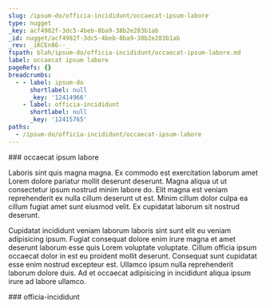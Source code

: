 ```yaml
---
slug: /ipsum-do/officia-incididunt/occaecat-ipsum-labore
type: nugget
_key: acf4982f-3dc5-4beb-8ba9-38b2e283b1ab
_id: nugget/acf4982f-3dc5-4beb-8ba9-38b2e283b1ab
_rev: _iKCEn86--_
fspath: blah/ipsum-do/officia-incididunt/occaecat-ipsum-labore.md
label: occaecat ipsum labore
pageRefs: {}
breadcrumbs:
  - - label: ipsum-do
      shortlabel: null
      _key: '12414966'
    - label: officia-incididunt
      shortlabel: null
      _key: '12415765'
paths:
  - /ipsum-do/officia-incididunt/occaecat-ipsum-labore
---
```


<NuggetArea>
<Nugget slug="/ipsum-do/officia-incididunt/occaecat-ipsum-labore" type="nugget" _key="acf4982f-3dc5-4beb-8ba9-38b2e283b1ab" _id="nugget/acf4982f-3dc5-4beb-8ba9-38b2e283b1ab" _rev="_iKCEn86--_" fspath="blah/ipsum-do/officia-incididunt/occaecat-ipsum-labore.md" label="occaecat ipsum labore" paths="/ipsum-do/officia-incididunt/occaecat-ipsum-labore">
<NuggetBody>
### occaecat ipsum labore

Laboris sint quis magna magna. Ex commodo est exercitation laborum amet Lorem dolore pariatur mollit deserunt deserunt. Magna aliqua ut ut consectetur ipsum nostrud minim labore do. Elit magna est veniam reprehenderit ex nulla cillum deserunt ut est. Minim cillum dolor culpa ea cillum fugiat amet sunt eiusmod velit. Ex cupidatat laborum sit nostrud deserunt.

Cupidatat incididunt veniam laborum laboris sint sunt elit eu veniam adipisicing ipsum. Fugiat consequat dolore enim irure magna et amet deserunt laborum esse quis Lorem voluptate voluptate. Cillum officia ipsum occaecat dolor in est eu proident mollit deserunt. Consequat sunt cupidatat esse enim nostrud excepteur est. Ullamco ipsum nulla reprehenderit laborum dolore duis. Ad et occaecat adipisicing in incididunt aliqua ipsum irure ad labore ullamco.

</NuggetBody>
<Breadcrumbs>
<Crumbs>
<Crumb _key="12414966" label="ipsum-do" /><Crumb _key="12415765" label="officia-incididunt" />
</Crumbs>
</Breadcrumbs>
</Nugget>

<NuggetsInbound>
</NuggetsInbound>
<NuggetsOutbound>
</NuggetsOutbound>
</NuggetArea>
<PassagesInbound>
<Passage direction="inbound" type="passage" _key="12415765" _id="passage/12415765" _rev="_iKCEn8O--A" label="officia-incididunt" passage="officia-incididunt" fspath="blah/ipsum-do/officia-incididunt" paths="/ipsum-do/officia-incididunt" slug="/ipsum-do/officia-incididunt">
<NuggetBody>
### officia-incididunt

</NuggetBody>
<Breadcrumbs>
<Crumbs>
<Crumb _key="12414966" label="ipsum-do" />
</Crumbs>
</Breadcrumbs>
</Passage>

</PassagesInbound>
<PassagesOutbound>
</PassagesOutbound>